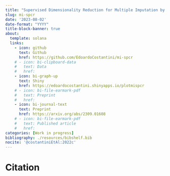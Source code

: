 ```yaml
---
title: "Supervised Dimensionality Reduction for Multiple Imputation by Chained Equations"
slug: mi-spcr
date: '2023-08-02'
date-format: "YYYY"
title-block-banner: true
about:
  template: solana
  links:
    - icon: github
      text: Github
      href: https://github.com/EdoardoCostantini/mi-spcr
    # - icon: bi-clipboard-data
    #   text: Data
    #   href: 
    - icon: bi-graph-up
      text: Shiny
      href: https://edoardocostantini.shinyapps.io/plotmispcr
    # - icon: bi-file-earmark-pdf
    #   text: Preprint
    #   href: 
    - icon: bi-journal-text
      text: Preprint
      href: https://arxiv.org/abs/2309.01608
    # - icon: bi-file-earmark-pdf
    #   text: Published article
    #   href: 
categories: [Work in progress]
bibliography: ./resources/bibshelf.bib
nocite: '@costantiniEtAl:2022c'
---
```


# Citation